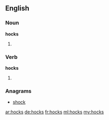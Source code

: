 ==English==

===Noun===
'''hocks''' 
# {{plural of|hock}}

===Verb===
'''hocks''' 
# {{third-person singular of|hock}}

===Anagrams===
* [[shock#English|shock]]

[[ar:hocks]]
[[de:hocks]]
[[fr:hocks]]
[[ml:hocks]]
[[my:hocks]]
